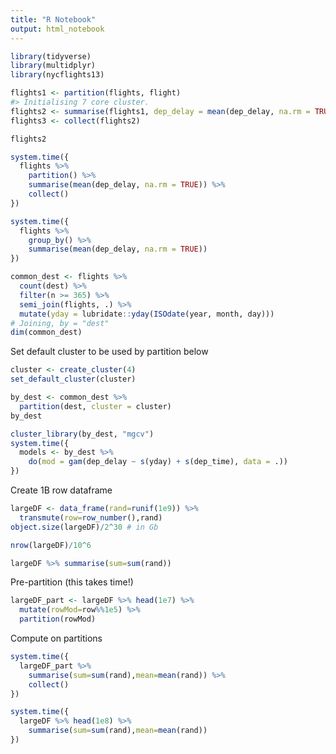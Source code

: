---
title: "R Notebook"
output: html_notebook
---

```{r}
library(tidyverse)
library(multidplyr)
library(nycflights13)
```

```{r}
flights1 <- partition(flights, flight)
#> Initialising 7 core cluster.
flights2 <- summarise(flights1, dep_delay = mean(dep_delay, na.rm = TRUE))
flights3 <- collect(flights2)
```

```{r}
flights2
```

```{r}
system.time({
  flights %>% 
    partition() %>%
    summarise(mean(dep_delay, na.rm = TRUE)) %>% 
    collect()
})
```

```{r}
system.time({
  flights %>% 
    group_by() %>%
    summarise(mean(dep_delay, na.rm = TRUE))
})
```

```{r}
common_dest <- flights %>%
  count(dest) %>%
  filter(n >= 365) %>%
  semi_join(flights, .) %>% 
  mutate(yday = lubridate::yday(ISOdate(year, month, day)))
# Joining, by = "dest"
dim(common_dest)
```

Set default cluster to be used by partition below
```{r}
cluster <- create_cluster(4)
set_default_cluster(cluster)
```

```{r}
by_dest <- common_dest %>% 
  partition(dest, cluster = cluster)
by_dest
```

```{r}
cluster_library(by_dest, "mgcv")
system.time({
  models <- by_dest %>% 
    do(mod = gam(dep_delay ~ s(yday) + s(dep_time), data = .))
})
```

Create 1B row dataframe

```{r}
largeDF <- data_frame(rand=runif(1e9)) %>%
  transmute(row=row_number(),rand)
object.size(largeDF)/2^30 # in Gb
```

```{r}
nrow(largeDF)/10^6
```

```{r}
largeDF %>% summarise(sum=sum(rand))
```


Pre-partition (this takes time!)

```{r}
largeDF_part <- largeDF %>% head(1e7) %>%
  mutate(rowMod=row%%1e5) %>%
  partition(rowMod)
```

Compute on partitions

```{r}
system.time({
  largeDF_part %>%
    summarise(sum=sum(rand),mean=mean(rand)) %>% 
    collect()
})
```

```{r}
system.time({
  largeDF %>% head(1e8) %>%
    summarise(sum=sum(rand),mean=mean(rand))
})
```